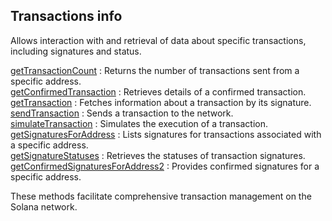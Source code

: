 
## Transactions info

Allows interaction with and retrieval of data about specific transactions, including signatures and status.

[getTransactionCount](/solana-api/transactionsinfo/getTransactionCount) : Returns the number of transactions sent from a specific address. \
[getConfirmedTransaction](/solana-api/transactionsinfo/getConfirmedTransaction) : Retrieves details of a confirmed transaction. \
[getTransaction](/solana-api/transactionsinfo/getTransaction) : Fetches information about a transaction by its signature. \
[sendTransaction](/solana-api/transactionsinfo/sendTransaction) : Sends a transaction to the network. \
[simulateTransaction](/solana-api/transactionsinfo/simulateTransaction) : Simulates the execution of a transaction. \
[getSignaturesForAddress](/solana-api/transactionsinfo/getSignaturesForAddress) : Lists signatures for transactions associated with a specific address. \
[getSignatureStatuses](/solana-api/transactionsinfo/getSignatureStatuses) : Retrieves the statuses of transaction signatures. \
[getConfirmedSignaturesForAddress2](/solana-api/transactionsinfo/getConfirmedSignaturesForAddress2) : Provides confirmed signatures for a specific address.

These methods facilitate comprehensive transaction management on the Solana network.

<Space h={16} />
<GetStarted />
